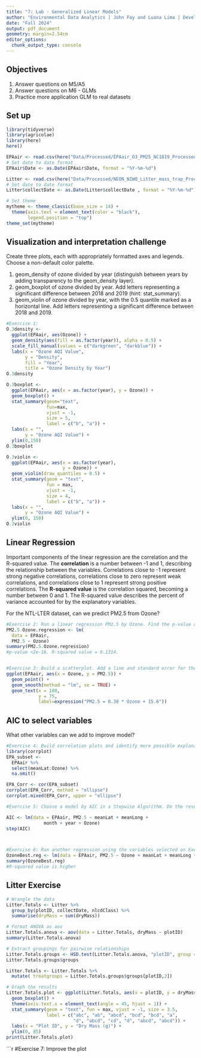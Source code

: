 ```yaml
---
title: "7: Lab - Generalized Linear Models"
author: "Environmental Data Analytics | John Fay and Luana Lima | Developed by Kateri Salk"
date: "Fall 2024"
output: pdf_document
geometry: margin=2.54cm
editor_options: 
  chunk_output_type: console
---
```


## Objectives
1. Answer questions on M5/A5
2. Answer questions on M6 - GLMs
3. Practice more application GLM to real datasets


## Set up
```r
library(tidyverse)
library(agricolae)   
library(here)
here()

EPAair <- read.csv(here("Data/Processed/EPAair_O3_PM25_NC1819_Processed.csv"), stringsAsFactors = TRUE)
# Set date to date format
EPAair$Date <- as.Date(EPAair$Date, format = "%Y-%m-%d")

Litter <- read.csv(here("Data/Processed/NEON_NIWO_Litter_mass_trap_Processed.csv"), stringsAsFactors = TRUE)
# Set date to date format
Litter$collectDate <- as.Date(Litter$collectDate , format = "%Y-%m-%d")

# Set theme
mytheme <- theme_classic(base_size = 14) +
  theme(axis.text = element_text(color = "black"), 
        legend.position = "top")
theme_set(mytheme)
```



## Visualization and interpretation challenge

Create three plots, each with appropriately formatted axes and legends. Choose a non-default color palette.

1. geom_density of ozone divided by year (distinguish between years by adding transparency to the geom_density layer).
2. geom_boxplot of ozone divided by year. Add letters representing a significant difference between 2018 and 2019 (hint: stat_summary). 
3. geom_violin of ozone divided by year, with the 0.5 quantile marked as a horizontal line. Add letters representing a significant difference between 2018 and 2019. 

```r
#Exercise 1:
O.3density <- 
  ggplot(EPAair, aes(Ozone)) +
  geom_density(aes(fill = as.factor(year)), alpha = 0.5) +
  scale_fill_manual(values = c("darkgreen", "darkblue")) +
  labs(x = "Ozone AQI Value",
       y = "Density",
       fill = "Year",
       title = "Ozone Density by Year")
O.3density

O.3boxplot <- 
  ggplot(EPAair, aes(x = as.factor(year), y = Ozone)) +
  geom_boxplot() +
  stat_summary(geom="text",
               fun=max,
               vjust = -1,
               size = 5,
               label = c("b", "a")) +
  labs(x = "",
       y = "Ozone AQI Value") +
  ylim(0,150)
O.3boxplot

O.3violin <- 
  ggplot(EPAair, aes(x = as.factor(year),
                     y = Ozone)) +
  geom_violin(draw_quantiles = 0.5) +
  stat_summary(geom = "text",
               fun = max,
               vjust = -1,
               size = 4, 
               label = c("b", "a")) +
  labs(x = "",
       y = "Ozone AQI Value") +
  ylim(0, 150)
O.3violin
```

## Linear Regression

Important components of the linear regression are the correlation and the R-squared value. The **correlation** is a number between -1 and 1, describing the relationship between the variables. Correlations close to -1 represent strong negative correlations, correlations close to zero represent weak correlations, and correlations close to 1 represent strong positive correlations. The **R-squared value** is the correlation squared, becoming a number between 0 and 1. The R-squared value describes the percent of variance accounted for by the explanatory variables. 

For the NTL-LTER dataset, can we predict PM2.5 from Ozone?

```r

#Exercise 2: Run a linear regression PM2.5 by Ozone. Find the p-value and R-squared value. 
PM2.5.Ozone.regression <- lm(
  data = EPAair,
  PM2.5 ~ Ozone)
summary(PM2.5.Ozone.regression)
#p-value <2e-16. R-squared value = 0.1314.


#Exercise 3: Build a scatterplot. Add a line and standard error for the linear regression. Add the regression equation to the plot
ggplot(EPAair, aes(x = Ozone, y = PM2.5)) +
  geom_point() +
  geom_smooth(method = "lm", se = TRUE) +
  geom_text(x = 100,
            y = 75,
            label=expression("PM2.5 = 0.38 * Ozone + 15.6"))


```


## AIC to select variables

What other variables can we add to improve model?

```r

#Exercise 4: Build correlation plots and identify more possible explanatory variables to add to the regression.
library(corrplot)
EPA_subset <- 
  EPAair %>%
  select(meanLat:Ozone) %>%
  na.omit()

EPA_Corr <- cor(EPA_subset)
corrplot(EPA_Corr, method = "ellipse")
corrplot.mixed(EPA_Corr, upper = "ellipse")

#Exercise 5: Choose a model by AIC in a Stepwise Algorithm. Do the results from AIC match the variables you selected on Exercise 4?

AIC <- lm(data = EPAair, PM2.5 ~ meanLat + meanLong + 
              month + year + Ozone)
step(AIC)



#Exercise 6: Run another regression using the variables selected on Exercise 6. Compare r-squared value with the one from Exercise 2. 
OzoneBest.reg <- lm(data = EPAair, PM2.5 ~ Ozone + meanLat + meanLong + month)
summary(OzoneBest.reg)
#R-squared value is higher
```



## Litter Exercise

```r
# Wrangle the data
Litter.Totals <- Litter %>%
  group_by(plotID, collectDate, nlcdClass) %>%
  summarise(dryMass = sum(dryMass))

# Format ANOVA as aov
Litter.Totals.anova <- aov(data = Litter.Totals, dryMass ~ plotID)
summary(Litter.Totals.anova)

# Extract groupings for pairwise relationships
Litter.Totals.groups <- HSD.test(Litter.Totals.anova, "plotID", group = TRUE)
Litter.Totals.groups$groups

Litter.Totals <- Litter.Totals %>%
  mutate( treatgroups = Litter.Totals.groups$groups[plotID,2])

# Graph the results
Litter.Totals.plot <- ggplot(Litter.Totals, aes(x = plotID, y = dryMass)) +
  geom_boxplot() +
  theme(axis.text.x = element_text(angle = 45, hjust = 1)) +
  stat_summary(geom = "text", fun = max, vjust = -1, size = 3.5,
               label = c("abc", "ab", "abcd", "bcd", "bcd", "a", 
                         "d", "abcd", "cd", "d", "abcd", "abcd")) +
  labs(x = "Plot ID", y = "Dry Mass (g)") +
  ylim(0, 85)
print(Litter.Totals.plot)

```

```r
#Exercise 7: Improve the plot

